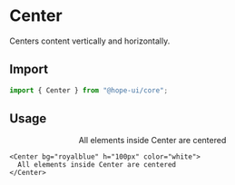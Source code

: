 

# Center

Centers content vertically and horizontally.

## Import

```ts
import { Center } from "@hope-ui/core";
```

## Usage

<Preview>
  <Center bg="royalblue" h="100px" color="white">
    All elements inside Center are centered
  </Center>
</Preview>

```tsx
<Center bg="royalblue" h="100px" color="white">
  All elements inside Center are centered
</Center>
```
